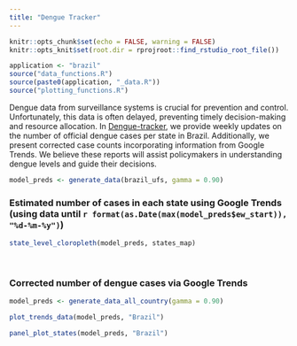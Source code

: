 ```yaml
---
title: "Dengue Tracker"
---
```


```r
knitr::opts_chunk$set(echo = FALSE, warning = FALSE)
knitr::opts_knit$set(root.dir = rprojroot::find_rstudio_root_file())
```
 
```r
application <- "brazil"
source("data_functions.R")
source(paste0(application, "_data.R"))
source("plotting_functions.R")

```

Dengue data from surveillance systems is crucial for prevention and control. Unfortunately, this data is often delayed, preventing timely decision-making and resource allocation. In [Dengue-tracker](https://diseasesurveillance.github.io/dengue-tracker/index.html), we provide weekly updates on the number of official dengue cases per state in Brazil. Additionally, we present corrected case counts incorporating information from Google Trends. We believe these reports will assist policymakers in understanding dengue levels and guide their decisions.


```r
model_preds <- generate_data(brazil_ufs, gamma = 0.90)
```

<meta name="viewport" content="width=device-width, initial-scale=1.0, maximum-scale=1.0, user-scalable=no" />

<style>
.html-widget {
    margin: auto;
}
</style>


### Estimated number of cases in each state using Google Trends (using data until `r format(as.Date(max(model_preds$ew_start)), "%d-%m-%y")`)


```r

state_level_cloropleth(model_preds, states_map)
```
 
<br>

### Corrected number of dengue cases via Google Trends

```r
model_preds <- generate_data_all_country(gamma = 0.90)

plot_trends_data(model_preds, "Brazil")
```

<style>
.html-widget {
    margin: auto;
}
</style>

```r
panel_plot_states(model_preds, "Brazil")
```
